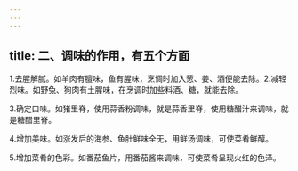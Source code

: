```yaml
---
---
---
```

title: 二、调味的作用，有五个方面
---




1.去腥解腻。如羊肉有膻味，鱼有腥味，烹调时加入葱、姜、酒便能去除。2.减轻烈味。如野兔、狗肉有土腥味，在烹调时加些料酒、糖，就能去除。

3.确定口味。如猪里脊，使用蒜香粉调味，就是蒜香里脊，使用糖醋汁来调味，就是糖醋里脊。

4.增加美味。如涨发后的海参、鱼肚鲜味全无，用鲜汤调味，可使菜肴鲜醇。

5.增加菜肴的色彩。如番茄鱼片，用番茄酱来调味，可使菜肴呈现火红的色泽。